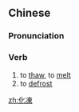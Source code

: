 {{also|化冻}}
==Chinese==
{{zh-forms|s=化冻}}

===Pronunciation===
{{zh-pron
|m=huàdòng
|c=faa3 dung3
|cat=v
}}

===Verb===
{{zh-verb}}

# to [[thaw]], to [[melt]]
# to [[defrost]]

[[zh:化凍]]
